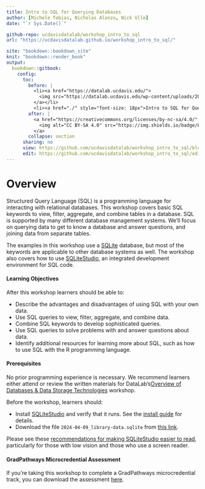 ```yaml
---
title: Intro to SQL for Querying Databases
author: [Michele Tobias, Nicholas Alonzo, Nick Ulle]
date: "`r Sys.Date()`"

github-repo: ucdavisdatalab/workshop_intro_to_sql
url: "https://ucdavisdatalab.github.io/workshop_intro_to_sql/"

site: "bookdown::bookdown_site"
knit: "bookdown::render_book"
output:
  bookdown::gitbook:
    config:
      toc:
        before: |
          <li><a href="https://datalab.ucdavis.edu/">
            <img src="https://datalab.ucdavis.edu/wp-content/uploads/2019/07/datalab-logo-full-color-rgb-1.png" style="height: 100%; width: 100%; object-fit: contain" />
          </a></li>
          <li><a href="./" style="font-size: 18px">Intro to SQL for Querying Databases</a></li>
        after: |
          <a href="https://creativecommons.org/licenses/by-nc-sa/4.0/" target="_blank">
            <img alt="CC BY-SA 4.0" src="https://img.shields.io/badge/License-CC%20BY--NC--SA%204.0-lightgrey.svg" style="float: right; padding-right: 10px;" />
          </a>
        collapse: section
      sharing: no
      view: https://github.com/ucdavisdatalab/workshop_intro_to_sql/blob/master/%s
      edit: https://github.com/ucdavisdatalab/workshop_intro_to_sql/edit/master/%s
---
```


# Overview {-}

Structured Query Language (SQL) is a programming language for interacting with relational databases. This workshop covers basic SQL keywords to view, filter, aggregate, and combine tables in a database. SQL is supported by many different database management systems. We’ll focus on querying data to get to know a database and answer questions, and joining data from separate tables.

The examples in this workshop use a [SQLite][sqlite] database, but most of the keywords are applicable to other database systems as well. The workshop also covers how to use [SQLiteStudio][sqlitestudio], an integrated development environment for SQL code.


#### Learning Objectives {-}

After this workshop learners should be able to:

* Describe the advantages and disadvantages of using SQL with your own data.
* Use SQL queries to view, filter, aggregate, and combine data.
* Combine SQL keywords to develop sophisticated queries.
* Use SQL queries to solve problems with and answer questions about data.
* Identify additional resources for learning more about SQL, such as how to use
  SQL with the R programming language.


#### Prerequisites {-}

No prior programming experience is necessary. We recommend learners either attend or review the written materials for DataLab's[Overview of Databases & Data Storage Technologies](https://ucdavisdatalab.github.io/workshop_intro_to_databases/) workshop. 

Before the workshop, learners
should:

* Install [SQLiteStudio][sqlitestudio] and verify that it runs. See the
  [install guide][install] for details.
* Download the file `2024-04-09_library-data.sqlite` from [this link][materials].

Please see these [recommendations for making SQLiteStudio easier to read](https://veroniiiica.com/sqlitestudio-and-low-vision/), particularly for those with low vision and those who use a screen reader.

[sqlite]: https://sqlite.org/
[sqlitestudio]: https://sqlitestudio.pl/
[install]: https://ucdavisdatalab.github.io/install_guides/sql-and-database-tools.html#sqlitestudio
[materials]: https://drive.google.com/file/d/1QehzesXxUBrNDW00aFrvm0jJ5Y1KnIFt/view?usp=sharing

#### GradPathways Microcredential Assessment {-}

If you're taking this workshop to complete a GradPathways microcredential
track, you can download the assessment [here][assessment].

[assessment]: https://github.com/ucdavisdatalab/workshop_intro_to_sql/blob/main/materials/assessment.sql
